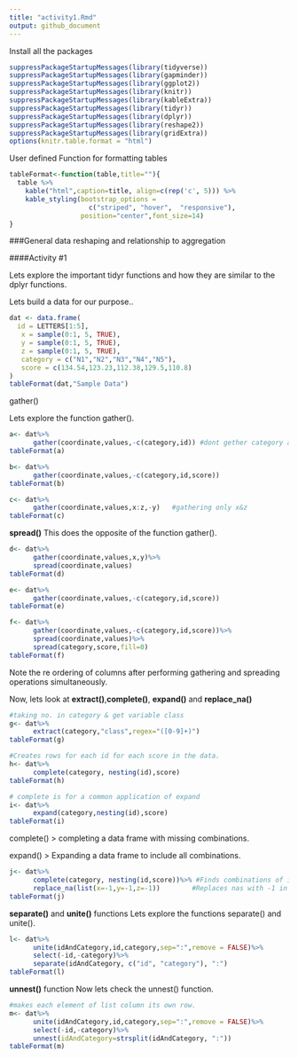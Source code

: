 ```yaml
---
title: "activity1.Rmd"
output: github_document
---
```


Install all the packages

```r
suppressPackageStartupMessages(library(tidyverse))
suppressPackageStartupMessages(library(gapminder))
suppressPackageStartupMessages(library(ggplot2))
suppressPackageStartupMessages(library(knitr))
suppressPackageStartupMessages(library(kableExtra))
suppressPackageStartupMessages(library(tidyr))
suppressPackageStartupMessages(library(dplyr))
suppressPackageStartupMessages(library(reshape2))
suppressPackageStartupMessages(library(gridExtra))
options(knitr.table.format = "html")
```

User defined Function for formatting tables
```r
tableFormat<-function(table,title=""){
  table %>%      
    kable("html",caption=title, align=c(rep('c', 5))) %>%
    kable_styling(bootstrap_options = 
                    c("striped", "hover",  "responsive"),
                  position="center",font_size=14)
}

```

###General data reshaping and relationship to aggregation

####Activity #1 

Lets explore the important tidyr functions and how they are similar to the dplyr functions.

Lets build a data for our purpose.. 
```r
dat <- data.frame(
  id = LETTERS[1:5],
   x = sample(0:1, 5, TRUE),
   y = sample(0:1, 5, TRUE),
   z = sample(0:1, 5, TRUE),
   category = c("N1","N2","N3","N4","N5"),
   score = c(134.54,123.23,112.38,129.5,110.8)
)
tableFormat(dat,"Sample Data")
```


gather()

Lets explore the function gather().

```r
a<- dat%>%
      gather(coordinate,values,-c(category,id)) #dont gether category and id
tableFormat(a)
```

```r
b<- dat%>%
      gather(coordinate,values,-c(category,id,score))
tableFormat(b)
```

```r
c<- dat%>%
      gather(coordinate,values,x:z,-y)   #gathering only x&z
tableFormat(c)
```

**spread()**
This does the opposite of the function gather().

```r
d<- dat%>%
      gather(coordinate,values,x,y)%>%
      spread(coordinate,values)
tableFormat(d)
```

```r
e<- dat%>%
      gather(coordinate,values,-c(category,id,score))
tableFormat(e)
```

```r
f<- dat%>%
      gather(coordinate,values,-c(category,id,score))%>%
      spread(coordinate,values)%>%
      spread(category,score,fill=0)
tableFormat(f)
```

Note the re ordering of columns after performing gathering and spreading operations simultaneously.

Now, lets look at **extract()**,**complete()**, **expand()** and **replace_na()**

```r
#taking no. in category & get variable class
g<- dat%>%
      extract(category,"class",regex="([0-9]+)")
tableFormat(g)  
```

```r
#Creates rows for each id for each score in the data.
h<- dat%>%
      complete(category, nesting(id),score)
tableFormat(h)  
```

```r
# complete is for a common application of expand
i<- dat%>%
      expand(category,nesting(id),score)
tableFormat(i) 
```

complete() 
> completing a data frame with missing combinations.

expand()
> Expanding a data frame to include all combinations.

```r

j<- dat%>%
      complete(category, nesting(id,score))%>% #Finds combinations of id & score
      replace_na(list(x=-1,y=-1,z=-1))        #Replaces nas with -1 in x,y,z.
tableFormat(j) 
```

**separate()** and **unite()** functions
Lets explore the functions separate() and unite().

```r
l<- dat%>%
      unite(idAndCategory,id,category,sep=":",remove = FALSE)%>%
      select(-id,-category)%>%
      separate(idAndCategory, c("id", "category"), ":")
tableFormat(l)  
```

**unnest()** function
Now lets check the unnest() function.

```r
#makes each element of list column its own row.
m<- dat%>%
      unite(idAndCategory,id,category,sep=":",remove = FALSE)%>%
      select(-id,-category)%>%
      unnest(idAndCategory=strsplit(idAndCategory, ":"))
tableFormat(m)   
```

